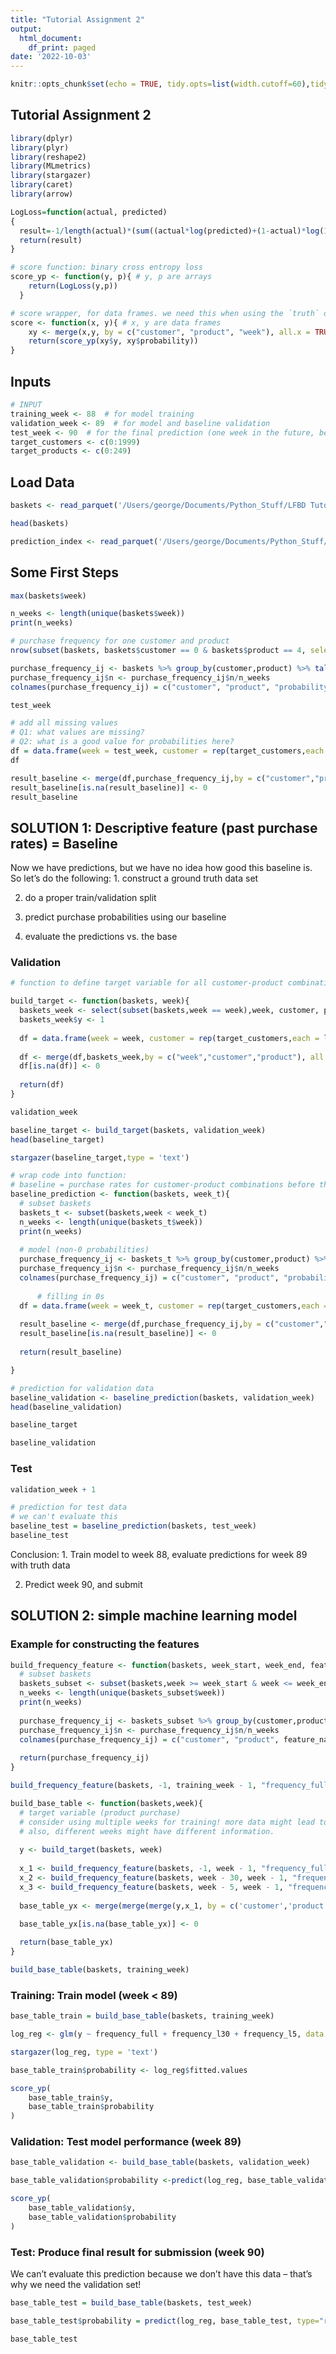 ---
title: "Tutorial Assignment 2"
output:
  html_document:
    df_print: paged
date: '2022-10-03'
---

```{r setup, include=FALSE}
knitr::opts_chunk$set(echo = TRUE, tidy.opts=list(width.cutoff=60),tidy=TRUE)
```

## Tutorial Assignment 2
```{r, echo = T, results = 'hide', error=FALSE, warning=FALSE, message=FALSE}
library(dplyr)
library(plyr)
library(reshape2)
library(MLmetrics)
library(stargazer)
library(caret)
library(arrow)
```

```{r}
LogLoss=function(actual, predicted)
{
  result=-1/length(actual)*(sum((actual*log(predicted)+(1-actual)*log(1-predicted))))
  return(result)
}

```



```{r}
# score function: binary cross entropy loss
score_yp <- function(y, p){ # y, p are arrays
    return(LogLoss(y,p))
  }
```

```{r}
# score wrapper, for data frames. we need this when using the `truth` data frame
score <- function(x, y){ # x, y are data frames
    xy <- merge(x,y, by = c("customer", "product", "week"), all.x = TRUE)
    return(score_yp(xy$y, xy$probability))
}
```

## Inputs
```{r}
# INPUT
training_week <- 88  # for model training
validation_week <- 89  # for model and baseline validation
test_week <- 90  # for the final prediction (one week in the future, beyond our data)
target_customers <- c(0:1999)
target_products <- c(0:249)
```

## Load Data
```{r}
baskets <- read_parquet('/Users/george/Documents/Python_Stuff/LFBD Tutorials/baskets-s.parquet', as_data_frame = TRUE)

head(baskets)
```
```{r}
prediction_index <- read_parquet('/Users/george/Documents/Python_Stuff/LFBD Tutorials/prediction_index (1).parquet', as_data_frame = TRUE)
```

## Some First Steps
```{r}
max(baskets$week)
```
```{r}
n_weeks <- length(unique(baskets$week))
print(n_weeks)
```

```{r}
# purchase frequency for one customer and product
nrow(subset(baskets, baskets$customer == 0 & baskets$product == 4, select = week))/n_weeks
```

```{r}
purchase_frequency_ij <- baskets %>% group_by(customer,product) %>% tally()
purchase_frequency_ij$n <- purchase_frequency_ij$n/n_weeks
colnames(purchase_frequency_ij) = c("customer", "product", "probability")
```

```{r}
test_week
```

```{r}
# add all missing values
# Q1: what values are missing?
# Q2: what is a good value for probabilities here?
df = data.frame(week = test_week, customer = rep(target_customers,each = length(target_products)), product = rep(target_products,length(target_customers)))
df
```
```{r}
result_baseline <- merge(df,purchase_frequency_ij,by = c("customer","product"), all.x = TRUE)
result_baseline[is.na(result_baseline)] <- 0
result_baseline
```

## SOLUTION 1: Descriptive feature (past purchase rates) = Baseline

Now we have predictions, but we have no idea how good this baseline is.  So let's do the following:
1. construct a ground truth data set

2. do a proper train/validation split

3. predict purchase probabilities using our baseline

4. evaluate the predictions vs. the base

### Validation
```{r}
# function to define target variable for all customer-product combinations (in a given week)

build_target <- function(baskets, week){
  baskets_week <- select(subset(baskets,week == week),week, customer, product)
  baskets_week$y <- 1
  
  df = data.frame(week = week, customer = rep(target_customers,each = length(target_products)), product = rep(target_products,length(target_customers)))
  
  df <- merge(df,baskets_week,by = c("week","customer","product"), all.x =TRUE)
  df[is.na(df)] <- 0
  
  return(df)
}
```
```{r}
validation_week
```

```{r}
baseline_target <- build_target(baskets, validation_week)
head(baseline_target)
```
```{r}
stargazer(baseline_target,type = 'text')
```


```{r}
# wrap code into function:
# baseline = purchase rates for customer-product combinations before the target week
baseline_prediction <- function(baskets, week_t){
  # subset baskets
  baskets_t <- subset(baskets,week < week_t)
  n_weeks <- length(unique(baskets_t$week))
  print(n_weeks)
  
  # model (non-0 probabilities)
  purchase_frequency_ij <- baskets_t %>% group_by(customer,product) %>% tally()
  purchase_frequency_ij$n <- purchase_frequency_ij$n/n_weeks
  colnames(purchase_frequency_ij) = c("customer", "product", "probability")
  
      # filling in 0s
  df = data.frame(week = week_t, customer = rep(target_customers,each = length(target_products)), product = rep(target_products,length(target_customers)))
  
  result_baseline <- merge(df,purchase_frequency_ij,by = c("customer","product"), all.x =TRUE)
  result_baseline[is.na(result_baseline)] <- 0
  
  return(result_baseline)

}


```

```{r}
# prediction for validation data
baseline_validation <- baseline_prediction(baskets, validation_week)
head(baseline_validation)
```

```{r}
baseline_target
```
```{r}
baseline_validation
```

### Test

```{r}
validation_week + 1
```

```{r}
# prediction for test data
# we can't evaluate this
baseline_test = baseline_prediction(baskets, test_week)
baseline_test
```

Conclusion:
1. Train model to week 88, evaluate predictions for week 89 with truth data 

2. Predict week 90, and submit

## SOLUTION 2: simple machine learning model   

### Example for constructing the features
```{r}
build_frequency_feature <- function(baskets, week_start, week_end, feature_name){
  # subset baskets
  baskets_subset <- subset(baskets,week >= week_start & week <= week_end)
  n_weeks <- length(unique(baskets_subset$week))
  print(n_weeks)
  
  purchase_frequency_ij <- baskets_subset %>% group_by(customer,product) %>% tally()
  purchase_frequency_ij$n <- purchase_frequency_ij$n/n_weeks
  colnames(purchase_frequency_ij) = c("customer", "product", feature_name)
  
  return(purchase_frequency_ij)
}
```

```{r}
build_frequency_feature(baskets, -1, training_week - 1, "frequency_full")
```

```{r}
build_base_table <- function(baskets,week){
  # target variable (product purchase)
  # consider using multiple weeks for training! more data might lead to better results.
  # also, different weeks might have different information.
  
  y <- build_target(baskets, week)
  
  x_1 <- build_frequency_feature(baskets, -1, week - 1, "frequency_full")
  x_2 <- build_frequency_feature(baskets, week - 30, week - 1, "frequency_l30")
  x_3 <- build_frequency_feature(baskets, week - 5, week - 1, "frequency_l5")
  
  base_table_yx <- merge(merge(merge(y,x_1, by = c('customer','product'),all.x = TRUE),x_2, by = c('customer','product'),all.x = TRUE),x_3, by = c('customer','product'),all.x = TRUE)
  
  base_table_yx[is.na(base_table_yx)] <- 0

  return(base_table_yx)
}

```

```{r}
build_base_table(baskets, training_week)
```

### Training: Train model (week < 89)
```{r}
base_table_train = build_base_table(baskets, training_week)
```

```{r}
log_reg <- glm(y ~ frequency_full + frequency_l30 + frequency_l5, data = base_table_train, family = "binomial")
```

```{r}
stargazer(log_reg, type = 'text')
```

```{r}
base_table_train$probability <- log_reg$fitted.values
```

```{r}
score_yp(
    base_table_train$y,
    base_table_train$probability
)
```

### Validation: Test model performance (week 89)

```{r}
base_table_validation <- build_base_table(baskets, validation_week)
```

```{r}
base_table_validation$probability <-predict(log_reg, base_table_validation, type="response")
```

```{r}
score_yp(
    base_table_validation$y,
    base_table_validation$probability
)
```

### Test: Produce final result for submission (week 90)

We can't evaluate this prediction because we don't have this data -- that's why we need the validation set! 

```{r}
base_table_test = build_base_table(baskets, test_week)
```

```{r}
base_table_test$probability = predict(log_reg, base_table_test, type="response")
```

```{r}
base_table_test
```

